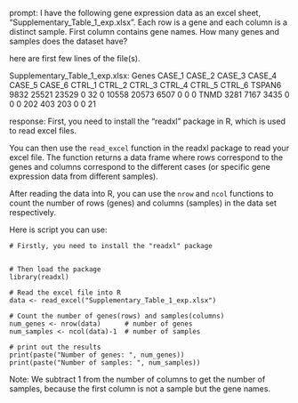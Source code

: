 prompt:
I have the following gene expression data as an excel sheet,  "Supplementary_Table_1_exp.xlsx". Each row is a gene and each column is a distinct sample. First column contains gene names. How many genes and samples does the dataset have?

here are first few lines of the file(s).

Supplementary_Table_1_exp.xlsx:
Genes	CASE_1	CASE_2	CASE_3	CASE_4	CASE_5	CASE_6	CTRL_1	CTRL_2	CTRL_3	CTRL_4	CTRL_5	CTRL_6
TSPAN6	9832	25521	23529	0	32	0	10558	20573	6507	0	0	 0
TNMD	3281	 7167	 3435	0	 0	0	  202	  403	 203	0	0	21


response:
First, you need to install the "readxl" package in R, which is used to read excel files.

You can then use the `read_excel` function in the readxl package to read your excel file. The function returns a data frame where rows correspond to the genes and columns correspond to the different cases (or specific gene expression data from different samples).

After reading the data into R, you can use the `nrow` and `ncol` functions to count the number of rows (genes) and columns (samples) in the data set respectively. 

Here is script you can use:

```
# Firstly, you need to install the "readxl" package


# Then load the package
library(readxl)

# Read the excel file into R
data <- read_excel("Supplementary_Table_1_exp.xlsx")

# Count the number of genes(rows) and samples(columns)
num_genes <- nrow(data)      # number of genes
num_samples <- ncol(data)-1  # number of samples

# print out the results
print(paste("Number of genes: ", num_genes))
print(paste("Number of samples: ", num_samples))
```

Note: We subtract 1 from the number of columns to get the number of samples, because the first column is not a sample but the gene names.

